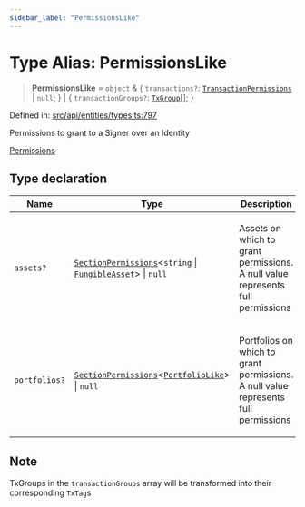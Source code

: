 ```yaml
---
sidebar_label: "PermissionsLike"
---
```


# Type Alias: PermissionsLike

> **PermissionsLike** = `object` & \{ `transactions?`: [`TransactionPermissions`](../interfaces/TransactionPermissions.mdx) \| `null`; \} \| \{ `transactionGroups?`: [`TxGroup`](../../../procedures/types/enumerations/TxGroup.mdx)[]; \}

Defined in: [src/api/entities/types.ts:797](https://github.com/PolymeshAssociation/polymesh-sdk/blob/bee6a2fe7a8ce5db42a6982e793782182cde2153/src/api/entities/types.ts#L797)

Permissions to grant to a Signer over an Identity

[Permissions](../interfaces/Permissions.mdx)

## Type declaration

<table>
<thead>
<tr>
<th>Name</th>
<th>Type</th>
<th>Description</th>
<th>Defined in</th>
</tr>
</thead>
<tbody>
<tr>
<td>

`assets?`

</td>
<td>

[`SectionPermissions`](../interfaces/SectionPermissions.mdx)\<`string` \| [`FungibleAsset`](FungibleAsset.mdx)\> \| `null`

</td>
<td>

Assets on which to grant permissions. A null value represents full permissions

</td>
<td>

[src/api/entities/types.ts:801](https://github.com/PolymeshAssociation/polymesh-sdk/blob/bee6a2fe7a8ce5db42a6982e793782182cde2153/src/api/entities/types.ts#L801)

</td>
</tr>
<tr>
<td>

`portfolios?`

</td>
<td>

[`SectionPermissions`](../interfaces/SectionPermissions.mdx)\<[`PortfolioLike`](PortfolioLike.mdx)\> \| `null`

</td>
<td>

Portfolios on which to grant permissions. A null value represents full permissions

</td>
<td>

[src/api/entities/types.ts:805](https://github.com/PolymeshAssociation/polymesh-sdk/blob/bee6a2fe7a8ce5db42a6982e793782182cde2153/src/api/entities/types.ts#L805)

</td>
</tr>
</tbody>
</table>

## Note

TxGroups in the `transactionGroups` array will be transformed into their corresponding `TxTag`s
